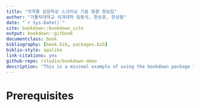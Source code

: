 ```yaml
--- 
title: "의약품 심장독성 스크리닝 기술 동향 정보집"
author: "가톨릭대학교 의과대학 임동석, 한승훈, 한성필"
date: "`r Sys.Date()`"
site: bookdown::bookdown_site
output: bookdown::gitbook
documentclass: book
bibliography: [book.bib, packages.bib]
biblio-style: apalike
link-citations: yes
github-repo: rstudio/bookdown-demo
description: "This is a minimal example of using the bookdown package to write a book. The output format for this example is bookdown::gitbook."
---
```


# Prerequisites
